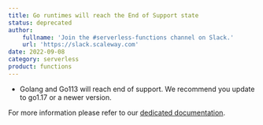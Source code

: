 ```yaml
---
title: Go runtimes will reach the End of Support state  
status: deprecated
author:
    fullname: 'Join the #serverless-functions channel on Slack.'
    url: 'https://slack.scaleway.com'
date: 2022-09-08
category: serverless
product: functions
---
```


- Golang and Go113 will reach end of support. We recommend you update to go1.17 or a newer version.

For more information please refer to our [dedicated documentation](/compute/functions/reference-content/functions-lifecycle/).